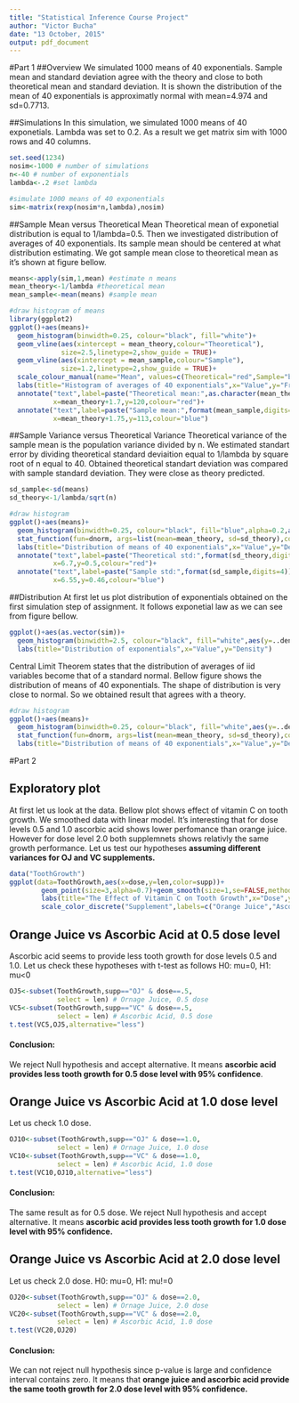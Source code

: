 ```yaml
---
title: "Statistical Inference Course Project"
author: "Victor Bucha"
date: "13 October, 2015"
output: pdf_document
---
```

#Part 1
##Overview
We simulated 1000 means of 40 exponentials. Sample mean and standard deviation agree with the theory and close to both theoretical mean and standard deviation. It is shown the distribution of the mean of 40 exponentials is approximatly normal with mean=4.974 and sd=0.7713.

##Simulations
In this simulation, we simulated 1000 means of 40 exponetials. Lambda was set to 0.2. As a result we get matrix sim with 1000 rows and 40 columns.
```R
set.seed(1234)
nosim<-1000 # number of simulations
n<-40 # number of exponentials
lambda<-.2 #set lambda

#simulate 1000 means of 40 exponentials
sim<-matrix(rexp(nosim*n,lambda),nosim)
```

##Sample Mean versus Theoretical Mean
Theoretical mean of exponetial distribution is equal to 1/lambda=0.5. Then we investigated distribution of averages of 40 exponentials. Its sample mean should be centered at what distribution estimating. We got sample mean close to theoretical mean as it's shown at figure bellow.
```R
means<-apply(sim,1,mean) #estimate n means
mean_theory<-1/lambda #theoretical mean 
mean_sample<-mean(means) #sample mean 

#draw histogram of means
library(ggplot2)
ggplot()+aes(means)+
  geom_histogram(binwidth=0.25, colour="black", fill="white")+
  geom_vline(aes(xintercept = mean_theory,colour="Theoretical"),
             size=2.5,linetype=2,show_guide = TRUE)+
  geom_vline(aes(xintercept = mean_sample,colour="Sample"),
             size=1.2,linetype=2,show_guide = TRUE)+
  scale_colour_manual(name="Mean", values=c(Theoretical="red",Sample="blue"))+
  labs(title="Histogram of averages of 40 exponentials",x="Value",y="Frequency")+
  annotate("text",label=paste("Theoretical mean:",as.character(mean_theory)),
           x=mean_theory+1.7,y=120,colour="red")+
  annotate("text",label=paste("Sample mean:",format(mean_sample,digits=4)),
           x=mean_theory+1.75,y=113,colour="blue")
```

##Sample Variance versus Theoretical Variance
Theoretical variance of the sample mean is the population variance divided by n. We estimated standart error by dividing  theoretical standard deviaition equal to 1/lambda by square root of n equal to 40. Obtained theoretical standart deviation was compared with sample standard deviation. They were close as theory predicted.

```R
sd_sample<-sd(means)
sd_theory<-1/lambda/sqrt(n)

#draw histogram
ggplot()+aes(means)+
  geom_histogram(binwidth=0.25, colour="black", fill="blue",alpha=0.2,aes(y=..density..))+
  stat_function(fun=dnorm, args=list(mean=mean_theory, sd=sd_theory),color="red",size=1.5)+
  labs(title="Distribution of means of 40 exponentials",x="Value",y="Density")+
  annotate("text",label=paste("Theoretical std:",format(sd_theory,digits=4)),
           x=6.7,y=0.5,colour="red")+
  annotate("text",label=paste("Sample std:",format(sd_sample,digits=4)),
           x=6.55,y=0.46,colour="blue")
```

##Distribution
At first let us plot distribution of exponentials obtained on the first simulation step of assignment. It follows exponetial law as we can see from figure bellow.
```R
ggplot()+aes(as.vector(sim))+
  geom_histogram(binwidth=2.5, colour="black", fill="white",aes(y=..density..))+
  labs(title="Distribution of exponentials",x="Value",y="Density")
```

Central Limit Theorem states that the distribution of averages of iid variables become that of a standard normal. Bellow figure shows the distribution of means of 40 exponentials. The shape of distribution is very close to normal. So we obtained result that agrees with a theory.
```R
#draw histogram
ggplot()+aes(means)+
  geom_histogram(binwidth=0.25, colour="black", fill="white",aes(y=..density..))+
  stat_function(fun=dnorm, args=list(mean=mean_theory, sd=sd_theory),color="red",size=1.5)+
  labs(title="Distribution of means of 40 exponentials",x="Value",y="Density")
```

#Part 2

## Exploratory plot 
At first let us look at the data. Bellow plot shows effect of vitamin C on tooth growth. We smoothed data with linear model. It's interesting that for dose levels 0.5 and 1.0 ascorbic acid shows lower perfomance than orange juice. However for dose level 2.0 both supplemnets shows relativly the same growth performance. Let us test our hypotheses **assuming different variances for OJ and VC supplements.**
   
```R
data("ToothGrowth")
ggplot(data=ToothGrowth,aes(x=dose,y=len,color=supp))+
        geom_point(size=3,alpha=0.7)+geom_smooth(size=1,se=FALSE,method=lm)+
        labs(title="The Effect of Vitamin C on Tooth Growth",x="Dose",y="Length")+
        scale_color_discrete("Supplement",labels=c("Orange Juice","Ascorbic Acid"))
```


## Orange Juice vs Ascorbic Acid at 0.5 dose level
Ascorbic acid seems to provide less tooth growth for dose levels 0.5 and 1.0. Let us check these hypotheses with t-test as follows H0: mu=0, H1: mu<0

```R
OJ5<-subset(ToothGrowth,supp=="OJ" & dose==.5,
            select = len) # Ornage Juice, 0.5 dose
VC5<-subset(ToothGrowth,supp=="VC" & dose==.5,
            select = len) # Ascorbic Acid, 0.5 dose
t.test(VC5,OJ5,alternative="less") 
```

#### Conclusion:
We reject Null hypothesis and accept alternative. It means **ascorbic acid provides less tooth growth for 0.5 dose level  with 95% confidence**.

## Orange Juice vs Ascorbic Acid at 1.0 dose level
Let us check 1.0 dose.
```R
OJ10<-subset(ToothGrowth,supp=="OJ" & dose==1.0,
            select = len) # Ornage Juice, 1.0 dose
VC10<-subset(ToothGrowth,supp=="VC" & dose==1.0,
            select = len) # Ascorbic Acid, 1.0 dose
t.test(VC10,OJ10,alternative="less") 
```

#### Conclusion:
The same result as for 0.5 dose. We reject Null hypothesis and accept alternative. It means **ascorbic acid provides less tooth growth for  1.0 dose level with 95% confidence.**

## Orange Juice vs Ascorbic Acid at 2.0 dose level
Let us check 2.0 dose. H0: mu=0, H1: mu!=0

```R
OJ20<-subset(ToothGrowth,supp=="OJ" & dose==2.0,
            select = len) # Ornage Juice, 2.0 dose
VC20<-subset(ToothGrowth,supp=="VC" & dose==2.0,
            select = len) # Ascorbic Acid, 1.0 dose
t.test(VC20,OJ20) 
```

#### Conclusion:
We can not reject null hypothesis since p-value is large and confidence interval contains zero. It means that **orange juice and ascorbic acid provide the same tooth growth for 2.0 dose level with 95% confidence.**
